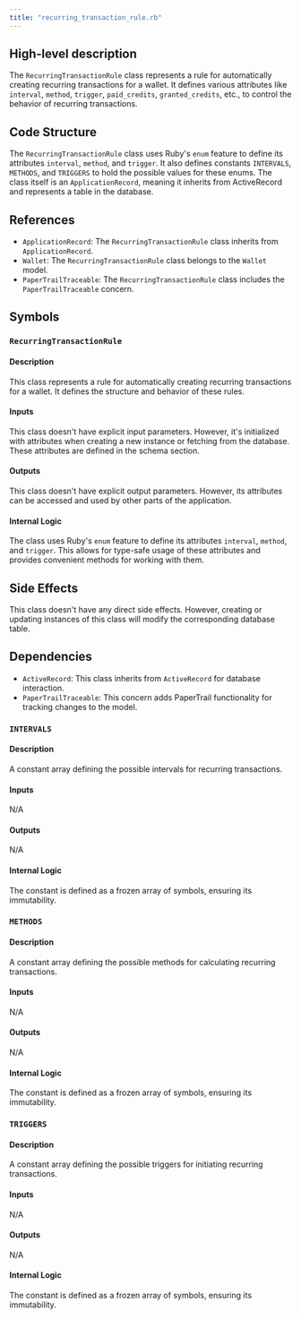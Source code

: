 ```yaml
---
title: "recurring_transaction_rule.rb"
---
```


## High-level description
The `RecurringTransactionRule` class represents a rule for automatically creating recurring transactions for a wallet. It defines various attributes like `interval`, `method`, `trigger`, `paid_credits`, `granted_credits`, etc., to control the behavior of recurring transactions.

## Code Structure
The `RecurringTransactionRule` class uses Ruby's `enum` feature to define its attributes `interval`, `method`, and `trigger`. It also defines constants `INTERVALS`, `METHODS`, and `TRIGGERS` to hold the possible values for these enums. The class itself is an `ApplicationRecord`, meaning it inherits from ActiveRecord and represents a table in the database.

## References
- `ApplicationRecord`: The `RecurringTransactionRule` class inherits from `ApplicationRecord`.
- `Wallet`: The `RecurringTransactionRule` class belongs to the `Wallet` model.
- `PaperTrailTraceable`: The `RecurringTransactionRule` class includes the `PaperTrailTraceable` concern.

## Symbols

### `RecurringTransactionRule`
#### Description
This class represents a rule for automatically creating recurring transactions for a wallet. It defines the structure and behavior of these rules.

#### Inputs
This class doesn't have explicit input parameters. However, it's initialized with attributes when creating a new instance or fetching from the database. These attributes are defined in the schema section.

#### Outputs
This class doesn't have explicit output parameters. However, its attributes can be accessed and used by other parts of the application.

#### Internal Logic
The class uses Ruby's `enum` feature to define its attributes `interval`, `method`, and `trigger`. This allows for type-safe usage of these attributes and provides convenient methods for working with them.

## Side Effects
This class doesn't have any direct side effects. However, creating or updating instances of this class will modify the corresponding database table.

## Dependencies
- `ActiveRecord`: This class inherits from `ActiveRecord` for database interaction.
- `PaperTrailTraceable`: This concern adds PaperTrail functionality for tracking changes to the model.

### `INTERVALS`
#### Description
A constant array defining the possible intervals for recurring transactions.

#### Inputs
N/A

#### Outputs
N/A

#### Internal Logic
The constant is defined as a frozen array of symbols, ensuring its immutability.

### `METHODS`
#### Description
A constant array defining the possible methods for calculating recurring transactions.

#### Inputs
N/A

#### Outputs
N/A

#### Internal Logic
The constant is defined as a frozen array of symbols, ensuring its immutability.

### `TRIGGERS`
#### Description
A constant array defining the possible triggers for initiating recurring transactions.

#### Inputs
N/A

#### Outputs
N/A

#### Internal Logic
The constant is defined as a frozen array of symbols, ensuring its immutability.
